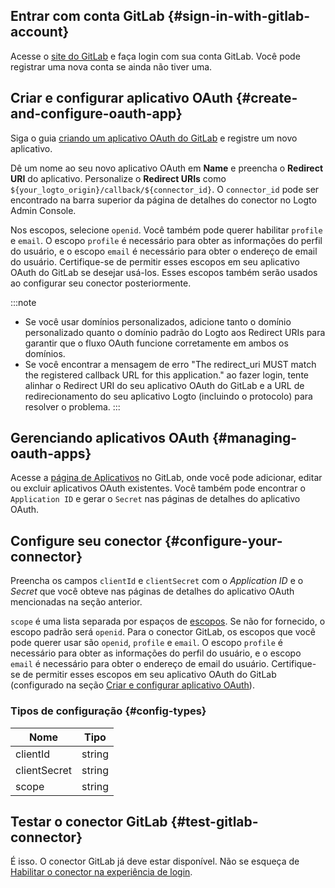 ## Entrar com conta GitLab \{#sign-in-with-gitlab-account}

Acesse o [site do GitLab](https://gitlab.com/) e faça login com sua conta GitLab. Você pode registrar uma nova conta se ainda não tiver uma.

## Criar e configurar aplicativo OAuth \{#create-and-configure-oauth-app}

Siga o guia [criando um aplicativo OAuth do GitLab](https://docs.gitlab.com/ee/integration/oauth_provider.html) e registre um novo aplicativo.

Dê um nome ao seu novo aplicativo OAuth em **Name** e preencha o **Redirect URI** do aplicativo. Personalize o **Redirect URIs** como `${your_logto_origin}/callback/${connector_id}`. O `connector_id` pode ser encontrado na barra superior da página de detalhes do conector no Logto Admin Console.

Nos escopos, selecione `openid`. Você também pode querer habilitar `profile` e `email`. O escopo `profile` é necessário para obter as informações do perfil do usuário, e o escopo `email` é necessário para obter o endereço de email do usuário. Certifique-se de permitir esses escopos em seu aplicativo OAuth do GitLab se desejar usá-los. Esses escopos também serão usados ao configurar seu conector posteriormente.

:::note

- Se você usar domínios personalizados, adicione tanto o domínio personalizado quanto o domínio padrão do Logto aos Redirect URIs para garantir que o fluxo OAuth funcione corretamente em ambos os domínios.
- Se você encontrar a mensagem de erro "The redirect_uri MUST match the registered callback URL for this application." ao fazer login, tente alinhar o Redirect URI do seu aplicativo OAuth do GitLab e a URL de redirecionamento do seu aplicativo Logto (incluindo o protocolo) para resolver o problema.
  :::

## Gerenciando aplicativos OAuth \{#managing-oauth-apps}

Acesse a [página de Aplicativos](https://gitlab.com/-/profile/applications) no GitLab, onde você pode adicionar, editar ou excluir aplicativos OAuth existentes. Você também pode encontrar o `Application ID` e gerar o `Secret` nas páginas de detalhes do aplicativo OAuth.

## Configure seu conector \{#configure-your-connector}

Preencha os campos `clientId` e `clientSecret` com o _Application ID_ e o _Secret_ que você obteve nas páginas de detalhes do aplicativo OAuth mencionadas na seção anterior.

`scope` é uma lista separada por espaços de [escopos](https://docs.gitlab.com/ee/integration/oauth_provider.html#authorized-applications). Se não for fornecido, o escopo padrão será `openid`. Para o conector GitLab, os escopos que você pode querer usar são `openid`, `profile` e `email`. O escopo `profile` é necessário para obter as informações do perfil do usuário, e o escopo `email` é necessário para obter o endereço de email do usuário. Certifique-se de permitir esses escopos em seu aplicativo OAuth do GitLab (configurado na seção [Criar e configurar aplicativo OAuth](#create-and-configure-oauth-app)).

### Tipos de configuração \{#config-types}

| Nome         | Tipo   |
| ------------ | ------ |
| clientId     | string |
| clientSecret | string |
| scope        | string |

## Testar o conector GitLab \{#test-gitlab-connector}

É isso. O conector GitLab já deve estar disponível. Não se esqueça de [Habilitar o conector na experiência de login](https://docs.logto.io/docs/recipes/configure-connectors/social-connector/enable-social-sign-in/).
